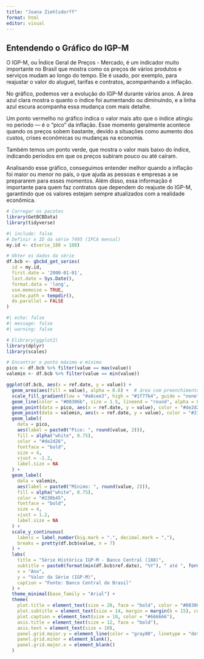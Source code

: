 ---
title: "Joana Ziehlsdorff"
format: html
editor: visual
---

## Entendendo o Gráfico do IGP-M

O IGP-M, ou Índice Geral de Preços - Mercado, é um indicador muito importante no Brasil que mostra como os preços de vários produtos e serviços mudam ao longo do tempo. Ele é usado, por exemplo, para reajustar o valor do aluguel, tarifas e contratos, acompanhando a inflação.

No gráfico, podemos ver a evolução do IGP-M durante vários anos. A área azul clara mostra o quanto o índice foi aumentando ou diminuindo, e a linha azul escura acompanha essa mudança com mais detalhe.

Um ponto vermelho no gráfico indica o valor mais alto que o índice atingiu no período — é o “pico” da inflação. Esse momento geralmente acontece quando os preços sobem bastante, devido a situações como aumento dos custos, crises econômicas ou mudanças na economia.

Também temos um ponto verde, que mostra o valor mais baixo do índice, indicando períodos em que os preços subiram pouco ou até caíram.

Analisando esse gráfico, conseguimos entender melhor quando a inflação foi maior ou menor no país, o que ajuda as pessoas e empresas a se prepararem para esses momentos. Além disso, essa informação é importante para quem faz contratos que dependem do reajuste do IGP-M, garantindo que os valores estejam sempre atualizados com a realidade econômica.

```{r setup, include=FALSE}
# Carregar os pacotes
library(GetBCBData)
library(tidyverse)
```

```{r}
#| include: false
# Definir o ID da série 7495 (IPCA mensal)
my.id <- c(serie_188 = 188)

# Obter os dados da série
df.bcb <- gbcbd_get_series(
  id = my.id,
  first.date = '2000-01-01',
  last.date = Sys.Date(),
  format.data = 'long',
  use.memoise = TRUE,
  cache.path = tempdir(),
  do.parallel = FALSE
)
```

```{r}
#| echo: false
#| message: false
#| warning: false

# Elibrary(ggplot2)
library(dplyr)
library(scales)

# Encontrar o ponto máximo e mínimo
pico <- df.bcb %>% filter(value == max(value))
valemin <- df.bcb %>% filter(value == min(value))

ggplot(df.bcb, aes(x = ref.date, y = value)) +
  geom_area(aes(fill = value), alpha = 0.6) +  # área com preenchimento gradual
  scale_fill_gradient(low = "#a6cee3", high = "#1f77b4", guide = "none") +
  geom_line(color = "#08306b", size = 1.5, lineend = "round", alpha = 0.85) +
  geom_point(data = pico, aes(x = ref.date, y = value), color = "#de2d26", size = 4) +
  geom_point(data = valemin, aes(x = ref.date, y = value), color = "#238b45", size = 4) +
  geom_label(
    data = pico,
    aes(label = paste0("Pico: ", round(value, 2))),
    fill = alpha("white", 0.75),
    color = "#de2d26",
    fontface = "bold",
    size = 4,
    vjust = -1.2,
    label.size = NA
  ) +
  geom_label(
    data = valemin,
    aes(label = paste0("Mínimo: ", round(value, 2))),
    fill = alpha("white", 0.75),
    color = "#238b45",
    fontface = "bold",
    size = 4,
    vjust = 1.2,
    label.size = NA
  ) +
  scale_y_continuous(
    labels = label_number(big.mark = ".", decimal.mark = ","),
    breaks = pretty(df.bcb$value, n = 7)
  ) +
  labs(
    title = "Série Histórica IGP-M - Banco Central (188)",
    subtitle = paste0(format(min(df.bcb$ref.date), "%Y"), " até ", format(max(df.bcb$ref.date), "%Y")),
    x = "Ano",
    y = "Valor da Série (IGP-M)",
    caption = "Fonte: Banco Central do Brasil"
  ) +
  theme_minimal(base_family = "Arial") +
  theme(
    plot.title = element_text(size = 20, face = "bold", color = "#08306b"),
    plot.subtitle = element_text(size = 14, margin = margin(b = 15), color = "#555555"),
    plot.caption = element_text(size = 10, color = "#666666"),
    axis.title = element_text(size = 12, face = "bold"),
    axis.text = element_text(size = 10),
    panel.grid.major.y = element_line(color = "gray80", linetype = "dotted"),
    panel.grid.minor = element_blank(),
    panel.grid.major.x = element_blank()
  )
```
